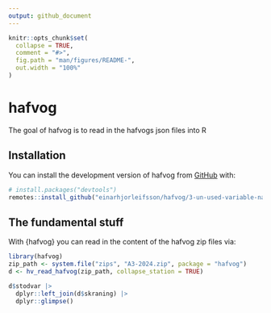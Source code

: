 ```yaml
---
output: github_document
---
```


<!-- README.md is generated from README.Rmd. Please edit that file -->

```r
knitr::opts_chunk$set(
  collapse = TRUE,
  comment = "#>",
  fig.path = "man/figures/README-",
  out.width = "100%"
)
```

# hafvog

<!-- badges: start -->
<!-- badges: end -->

The goal of hafvog is to read in the hafvogs json files into R

## Installation

You can install the development version of hafvog from [GitHub](https://github.com/) with:

```r
# install.packages("devtools")
remotes::install_github("einarhjorleifsson/hafvog/3-un-used-variable-names")
```

## The fundamental stuff

With {hafvog} you can read in the content of the hafvog zip files via:

```r
library(hafvog)
zip_path <- system.file("zips", "A3-2024.zip", package = "hafvog")
d <- hv_read_hafvog(zip_path, collapse_station = TRUE)

d$stodvar |> 
  dplyr::left_join(d$skraning) |> 
  dplyr::glimpse()
```
